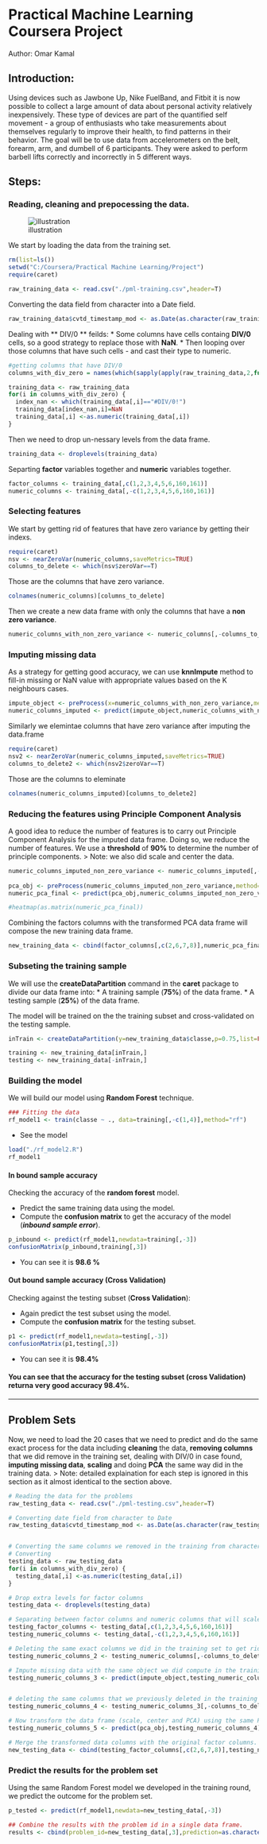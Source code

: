 Practical Machine Learning Coursera Project
========================================================

Author: Omar Kamal

## Introduction:
Using devices such as Jawbone Up, Nike FuelBand, and Fitbit it is now possible to collect a large amount of data about personal activity relatively inexpensively. 
These type of devices are part of the quantified self movement - a group of enthusiasts who take measurements about themselves regularly to improve their health, to find patterns in their behavior.
The goal will be to use data from accelerometers on the belt, forearm, arm, and dumbell of 6 participants. They were asked to perform barbell lifts correctly and incorrectly in 5 different ways.

## Steps:
### Reading, cleaning and prepocessing the data.
![illustration](figures/illustration.png)

We start by loading the data from the training set.

```r

rm(list=ls())
setwd("C:/Coursera/Practical Machine Learning/Project")
require(caret)

```

```r
raw_training_data <- read.csv("./pml-training.csv",header=T)
```

Converting the data field from character into a Date field.

```r
raw_training_data$cvtd_timestamp_mod <- as.Date(as.character(raw_training_data$cvtd_timestamp),format="%d/%m/%Y %H:%M")

```

Dealing with ** DIV/0 ** feilds:
* Some columns have cells containg **DIV/0** cells, so a good strategy to replace those with **NaN**.
* Then looping over those columns that have such cells - and cast their type to numeric.

```r
#getting columns that have DIV/0
columns_with_div_zero = names(which(sapply(apply(raw_training_data,2,function(x) grep("DIV/0",x)),function(x) length(x))>0))

training_data <- raw_training_data
for(i in columns_with_div_zero) {
  index_nan <- which(training_data[,i]=="#DIV/0!") 
  training_data[index_nan,i]=NaN
  training_data[,i] <-as.numeric(training_data[,i]) 
}

```

Then we need to drop un-nessary levels from the data frame.

```r
training_data <- droplevels(training_data)

```

Separting **factor** variables together and **numeric** variables together.

```r
factor_columns <- training_data[,c(1,2,3,4,5,6,160,161)]
numeric_columns <- training_data[,-c(1,2,3,4,5,6,160,161)]
```

### Selecting features

We start by getting rid of features that have zero variance by getting their indexs.

```r
require(caret)
nsv <- nearZeroVar(numeric_columns,saveMetrics=TRUE)
columns_to_delete <- which(nsv$zeroVar==T)

```

Those are the columns that have zero variance.

```r
colnames(numeric_columns)[columns_to_delete]

```

Then we create a new data frame with only the columns that have a **non zero variance**.

```r
numeric_columns_with_non_zero_variance <- numeric_columns[,-columns_to_delete] 

```

### Imputing missing data
As a strategy for getting good accuracy, we can use **knnImpute** method to fill-in missing or NaN value with appropriate values based on the K neighbours cases.


```r
impute_object <- preProcess(x=numeric_columns_with_non_zero_variance,method="knnImpute")
numeric_columns_imputed <- predict(impute_object,numeric_columns_with_non_zero_variance)
```

Similarly we elemintae columns that have zero variance after imputing the data.frame

```r
require(caret)
nsv2 <- nearZeroVar(numeric_columns_imputed,saveMetrics=TRUE)
columns_to_delete2 <- which(nsv2$zeroVar==T)

```

Those are the columns to eleminate

```r
colnames(numeric_columns_imputed)[columns_to_delete2] 
```

### Reducing the features using Principle Component Analysis

A good idea to reduce the number of features is to carry out Principle Component Analysis for the imputed data frame. Doing so, we reduce the number of features. We use a **threshold** of **90%** to determine the number of principle components.
> Note: we also did scale and center the data.

```r
numeric_columns_imputed_non_zero_variance <- numeric_columns_imputed[,-columns_to_delete2]
  
pca_obj <- preProcess(numeric_columns_imputed_non_zero_variance,method=c("scale","center","pca"),thresh=0.9)
numeric_pca_final <- predict(pca_obj,numeric_columns_imputed_non_zero_variance)

#heatmap(as.matrix(numeric_pca_final))
```

Combining the factors columns with the transformed PCA data frame will compose the new training data frame.

```r
new_training_data <- cbind(factor_columns[,c(2,6,7,8)],numeric_pca_final)

```

### Subseting the training sample
We will use the **createDataPartition** command in the **caret** package to divide our data frame into:
* A training sample (**75%**) of the data frame.
* A testing sample (**25%**) of the data frame.

The model will be trained on the the training subset and cross-validated on the testing sample.

```r
inTrain <- createDataPartition(y=new_training_data$classe,p=0.75,list=FALSE)

training <- new_training_data[inTrain,]
testing <- new_training_data[-inTrain,]
```

### Building the model
We will build our model using **Random Forest** technique.

```r
### Fitting the data
rf_model1 <- train(classe ~ ., data=training[,-c(1,4)],method="rf")

```

* See the model

```r
load("./rf_model2.R")
rf_model1

```

#### In bound sample accuracy

Checking the accuracy of the **random forest** model.

* Predict the same training data using the model.
* Compute the **confusion matrix** to get the accuracy of the model (_**inbound sample error**_).

```r
p_inbound <- predict(rf_model1,newdata=training[,-3])
confusionMatrix(p_inbound,training[,3])

```

* You can see it is **98.6 %** 

#### Out bound sample accuracy (Cross Validation)

Checking against the testing subset (**Cross Validation**):

* Again predict the test subset using the model.
* Compute the **confusion matrix** for the testing subset.

```r

p1 <- predict(rf_model1,newdata=testing[,-3])
confusionMatrix(p1,testing[,3])


```

* You can see it is **98.4%** 

#### You can see that the accuracy for the testing subset (**cross Validation**) returna very good accuracy **98.4%**.

-----

## Problem Sets
Now, we need to load the 20 cases that we need to predict and do the same exact process for the data including **cleaning** the data, **removing columns** that we did remove in the training set, dealing with DIV/0 in case found, **imputing missing data**, **scaling** and doing **PCA** the same way did in the training data.
> Note: detailed explaination for each step is ignored in this section as it almost identical to the section above.


```r

# Reading the data for the problems
raw_testing_data <- read.csv("./pml-testing.csv",header=T)

# Converting date field from character to Date
raw_testing_data$cvtd_timestamp_mod <- as.Date(as.character(raw_testing_data$cvtd_timestamp),format="%d/%m/%Y %H:%M")


# Converting the same columns we removed in the training from characters to numeric.
# Converting 
testing_data <- raw_testing_data
for(i in columns_with_div_zero) {
  testing_data[,i] <-as.numeric(testing_data[,i]) 
}

# Drop extra levels for factor columns 
testing_data <- droplevels(testing_data)

# Separating between factor columns and numeric columns that will scale, center and carry out PCA against.
testing_factor_columns <- testing_data[,c(1,2,3,4,5,6,160,161)]
testing_numeric_columns <- testing_data[,-c(1,2,3,4,5,6,160,161)]

# Deleting the same exact columns we did in the training set to get rid of columns that we don't consider as useful feature in prediction.
testing_numeric_columns_2 <- testing_numeric_columns[,-columns_to_delete] 

# Impute missing data with the same object we did compute in the training round.
testing_numeric_columns_3 <- predict(impute_object,testing_numeric_columns_2)


# deleting the same columns that we previously deleted in the training round (due to the zero variation)
testing_numeric_columns_4 <- testing_numeric_columns_3[,-columns_to_delete2]

# Now transform the data frame (scale, center and PCA) using the same PCA object we developed in the training round.
testing_numeric_columns_5 <- predict(pca_obj,testing_numeric_columns_4)

# Merge the transformed data columns with the original factor columns.
new_testing_data <- cbind(testing_factor_columns[,c(2,6,7,8)],testing_numeric_columns_5)
```

### Predict the results for the problem set
Using the same Random Forest model we developed in the training round, we predict the outcome for the problem set.

```r
p_tested <- predict(rf_model1,newdata=new_testing_data[,-3])

## Combine the results with the problem id in a single data frame.
results <- cbind(problem_id=new_testing_data[,3],prediction=as.character(p_tested))
```


